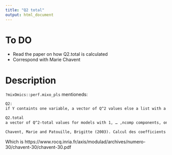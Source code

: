 ```yaml
---
title: "Q2 total"
output: html_document
---
```



# To DO

* Read the paper on how Q2.total is calculated
* Correspond with Marie Chavent


# Description

`?mixOmics::perf.mixo_pls` mentioneds:

```latex
Q2:
if Y containts one variable, a vector of Q^2 values else a list with a matrix of Q^2 values for each Y-variable. Note that in the specific case of an sPLS model, it is better to have a look at the Q2.total criterion, only applies to object inherited from "pls", and "spls"
```

```latex
Q2.total	
a vector of Q^2-total values for models with 1, … ,ncomp components, only applies to object inherited from "pls", and "spls"
```

```latex
Chavent, Marie and Patouille, Brigitte (2003). Calcul des coefficients de regression et du PRESS en regression PLS1. Modulad n, 30 1-11. (this is the formula we use to calculate the Q2 in perf.pls and perf.spls)
```
Which is https://www.rocq.inria.fr/axis/modulad/archives/numero-30/chavent-30/chavent-30.pdf




